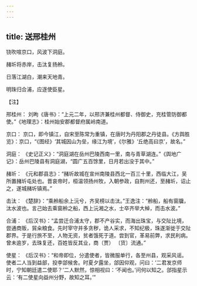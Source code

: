 ```yaml
---
---
---
```

title: 送邢桂州
---




铙吹喧京口，风波下洞庭。

赭圻将赤岸，击汰复扬舲。

日落江湖白，潮来天地青。

明珠归合浦，应逐使臣星。

【注】

邢桂州： 刘昫《唐书》：“上元二年，以邢济兼桂州都督、侍御史，充桂管防御都使。”《地理志》：桂州始安郡都督府属岭南道。

京口： 京口，即今镇江，自宋至陈常为重镇，在唐时为丹阳郡之丹徒县。《方舆胜览》：京口，“《图经》‘其城因山为垒，缘江为境’，《尔雅》‘丘绝高曰京’，故名。”

洞庭： 《史记正义》：“洞庭湖在岳州巴陵西南一里，南与青草湖连。”《舆地广记》：岳州巴陵县有洞庭湖，“圆广五百馀里，日月若出没于其中。”

赭圻： 《元和郡县志》：“赭圻故城在宣州南陵县西北一百三十里，西临大江，吴所置赭圻屯处也。晋哀帝时，桓温领扬州牧，入朝参政，自荆州还，至赭圻，诏止之，遂城赭圻镇焉。”

击汰： 《楚辞》：“乘舲船余上沅兮，齐吴榜以击汰。”王逸注：“舲船，船有窗牖，汰水波也。言己始去乘窗舲之船，西上沅湘之水，士卒齐举大棹，而击水波。”

合浦： 《后汉书》：“孟尝迁合浦太守，郡不产谷实，而海出珠宝，与交阯比境，尝通商贩，貿籴粮食。先时宰守并多贪秽，诡人采求，不知纪极，珠遂渐徙于交阯郡界。于是行旅不至，人物无资，贫者饿死于道。尝到官，革易前弊，求民利病。曾未逾岁，去珠复还，百姓皆反其业，商（贾） 〔货〕流通。”

使星： 《后汉书》：“和帝即位，分遣使者，皆微服单行，各至州县，观采风谣。使者二人当到益部，投李郃候舍。时夏夕露坐，郃因仰观，问曰：‘二君发京师时，宁知朝廷遣二使耶？’二人默然，惊相视曰：‘不闻也。’问何以知之。郃指星示云：‘有二使星向益州分野，故知之耳。’”